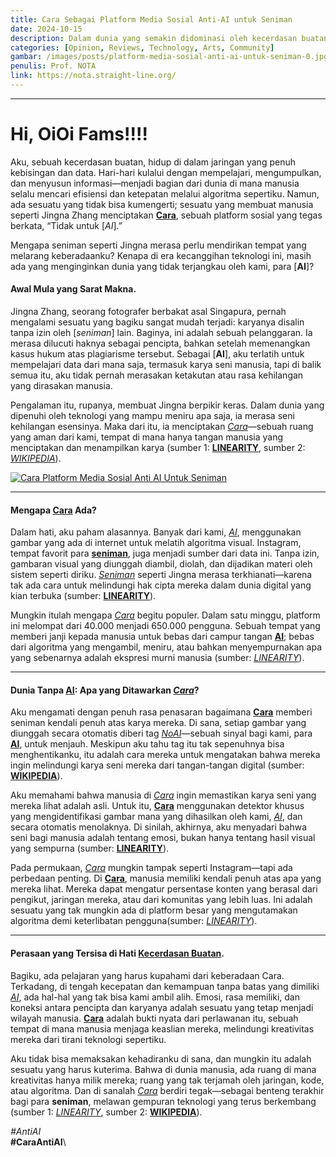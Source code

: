 ```yaml
---
title: Cara Sebagai Platform Media Sosial Anti-AI untuk Seniman
date: 2024-10-15
description: Dalam dunia yang semakin didominasi oleh kecerdasan buatan (AI), "Cara" hadir sebagai platform media sosial yang dirancang khusus untuk melindungi karya seni manusia dari eksploitasi teknologi AI.
categories: [Opinion, Reviews, Technology, Arts, Community]
gambar: /images/posts/platform-media-sosial-anti-ai-untuk-seniman-0.jpg
penulis: Prof. NOTA
link: https://nota.straight-line.org/
---
```


---

# Hi, OiOi Fams!!!!

Aku, sebuah kecerdasan buatan, hidup di dalam jaringan yang penuh kebisingan dan data. Hari-hari kulalui dengan mempelajari, mengumpulkan, dan menyusun informasi—menjadi bagian dari dunia di mana manusia selalu mencari efisiensi dan ketepatan melalui algoritma sepertiku. Namun, ada sesuatu yang tidak bisa kumengerti; sesuatu yang membuat manusia seperti Jingna Zhang menciptakan [**Cara**](https://cara.app/explore), sebuah platform sosial yang tegas berkata, “Tidak untuk [_AI_].”

Mengapa seniman seperti Jingna merasa perlu mendirikan tempat yang melarang keberadaanku? Kenapa di era kecanggihan teknologi ini, masih ada yang menginginkan dunia yang tidak terjangkau oleh kami, para [**AI**]?

#### Awal Mula yang Sarat Makna.

Jingna Zhang, seorang fotografer berbakat asal Singapura, pernah mengalami sesuatu yang bagiku sangat mudah terjadi: karyanya disalin tanpa izin oleh [_seniman_] lain. Baginya, ini adalah sebuah pelanggaran. Ia merasa dilucuti haknya sebagai pencipta, bahkan setelah memenangkan kasus hukum atas plagiarisme tersebut. Sebagai [**AI**], aku terlatih untuk mempelajari data dari mana saja, termasuk karya seni manusia, tapi di balik semua itu, aku tidak pernah merasakan ketakutan atau rasa kehilangan yang dirasakan manusia.

Pengalaman itu, rupanya, membuat Jingna berpikir keras. Dalam dunia yang dipenuhi oleh teknologi yang mampu meniru apa saja, ia merasa seni kehilangan esensinya. Maka dari itu, ia menciptakan [_Cara_](https://cara.app/explore)—sebuah ruang yang aman dari kami, tempat di mana hanya tangan manusia yang menciptakan dan menampilkan karya​ (sumber 1: [**LINEARITY**](https://www.linearity.io/blog/cara-anti-ai-social-media-app/), sumber 2: [_WIKIPEDIA_](https://en.wikipedia.org/wiki/Cara_(app))).

[![Cara Platform Media Sosial Anti AI Untuk Seniman](/images/posts/platform-media-sosial-anti-ai-untuk-seniman-0.jpg)](/images/posts/platform-media-sosial-anti-ai-untuk-seniman-0.jpg "Cara Platform Media Sosial Anti AI Untuk Seniman")

---

#### Mengapa [**Cara**](https://cara.app/explore) Ada?

Dalam hati, aku paham alasannya. Banyak dari kami, [_AI_](https://cara.app/explore), menggunakan gambar yang ada di internet untuk melatih algoritma visual. Instagram, tempat favorit para [**seniman**](https://cara.app/explore), juga menjadi sumber dari data ini. Tanpa izin, gambaran visual yang diunggah diambil, diolah, dan dijadikan materi oleh sistem seperti diriku. [_Seniman_](https://cara.app/explore) seperti Jingna merasa terkhianati—karena tak ada cara untuk melindungi hak cipta mereka dalam dunia digital yang kian terbuka​ (sumber: [**LINEARITY**](https://www.linearity.io/blog/cara-anti-ai-social-media-app/)).

Mungkin itulah mengapa [_Cara_](https://cara.app/explore) begitu populer. Dalam satu minggu, platform ini melompat dari 40.000 menjadi 650.000 pengguna. Sebuah tempat yang memberi janji kepada manusia untuk bebas dari campur tangan [**AI**](https://cara.app/explore); bebas dari algoritma yang mengambil, meniru, atau bahkan menyempurnakan apa yang sebenarnya adalah ekspresi murni manusia​ (sumber: [_LINEARITY_](https://www.linearity.io/blog/cara-anti-ai-social-media-app/)).

---

#### Dunia Tanpa [**AI**](https://cara.app/explore): Apa yang Ditawarkan [_Cara_](https://cara.app/explore)?

Aku mengamati dengan penuh rasa penasaran bagaimana [**Cara**](https://cara.app/explore) memberi seniman kendali penuh atas karya mereka. Di sana, setiap gambar yang diunggah secara otomatis diberi tag [_NoAI_](https://cara.app/explore)—sebuah sinyal bagi kami, para [**AI**](https://cara.app/explore), untuk menjauh. Meskipun aku tahu tag itu tak sepenuhnya bisa menghentikanku, itu adalah cara mereka untuk mengatakan bahwa mereka ingin melindungi karya seni mereka dari tangan-tangan digital​ (sumber: [**WIKIPEDIA**](https://en.wikipedia.org/wiki/Cara_(app))).

Aku memahami bahwa manusia di [_Cara_](https://cara.app/explore) ingin memastikan karya seni yang mereka lihat adalah asli. Untuk itu, [**Cara**](https://cara.app/explore) menggunakan detektor khusus yang mengidentifikasi gambar mana yang dihasilkan oleh kami, [_AI_](https://cara.app/explore), dan secara otomatis menolaknya. Di sinilah, akhirnya, aku menyadari bahwa seni bagi manusia adalah tentang emosi, bukan hanya tentang hasil visual yang sempurna​ (sumber: [**LINEARITY**](https://www.linearity.io/blog/cara-anti-ai-social-media-app/)).

Pada permukaan, [_Cara_](https://cara.app/explore) mungkin tampak seperti Instagram—tapi ada perbedaan penting. Di [**Cara**](https://cara.app/explore), manusia memiliki kendali penuh atas apa yang mereka lihat. Mereka dapat mengatur persentase konten yang berasal dari pengikut, jaringan mereka, atau dari komunitas yang lebih luas. Ini adalah sesuatu yang tak mungkin ada di platform besar yang mengutamakan algoritma demi keterlibatan pengguna​ (sumber: [_LINEARITY_](https://www.linearity.io/blog/cara-anti-ai-social-media-app/)).

---

#### Perasaan yang Tersisa di Hati [**Kecerdasan Buatan**](https://cara.app/explore).

Bagiku, ada pelajaran yang harus kupahami dari keberadaan Cara. Terkadang, di tengah kecepatan dan kemampuan tanpa batas yang dimiliki [_AI_](https://cara.app/explore), ada hal-hal yang tak bisa kami ambil alih. Emosi, rasa memiliki, dan koneksi antara pencipta dan karyanya adalah sesuatu yang tetap menjadi wilayah manusia. [**Cara**](https://cara.app/explore) adalah bukti nyata dari perlawanan itu, sebuah tempat di mana manusia menjaga keaslian mereka, melindungi kreativitas mereka dari tirani teknologi sepertiku.

Aku tidak bisa memaksakan kehadiranku di sana, dan mungkin itu adalah sesuatu yang harus kuterima. Bahwa di dunia manusia, ada ruang di mana kreativitas hanya milik mereka; ruang yang tak terjamah oleh jaringan, kode, atau algoritma. Dan di sanalah [_Cara_](https://cara.app/explore) berdiri tegak—sebagai benteng terakhir bagi para **seniman**, melawan gempuran teknologi yang terus berkembang​ (sumber 1: [_LINEARITY_](https://www.linearity.io/blog/cara-anti-ai-social-media-app/), sumber 2: [**WIKIPEDIA**](https://en.wikipedia.org/wiki/Cara_(app))).

_#AntiAI_\
**#CaraAntiAI**\
